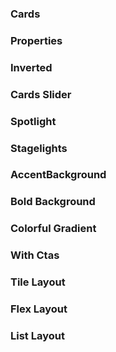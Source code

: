 
<Meta of={SectionStories} />

### Cards

<Canvas of={SectionStories.Cards} />

### Properties

<ArgTypes />

### Inverted

<Canvas of={SectionStories.Inverted} />

### Cards Slider

<Canvas of={SectionStories.CardsSlider} />

### Spotlight

<Canvas of={SectionStories.Spotlight} />

### Stagelights

<Canvas of={SectionStories.Stagelights} />

### AccentBackground

<Canvas of={SectionStories.AccentBackground} />

### Bold Background

<Canvas of={SectionStories.BoldBackground} />

### Colorful Gradient

<Canvas of={SectionStories.ColorfulGradient} />

### With Ctas

<Canvas of={SectionStories.WithCtas} />

### Tile Layout

<Canvas of={SectionStories.TileLayout} />

### Flex Layout

<Canvas of={SectionStories.FlexLayout} />

### List Layout

<Canvas of={SectionStories.ListLayout} />

